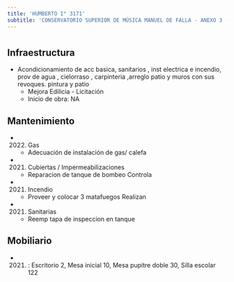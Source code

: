 ```yaml
---
title: 'HUMBERTO I° 3171'
subtitle: 'CONSERVATORIO SUPERIOR DE MÚSICA MANUEL DE FALLA - ANEXO 3 - JIN B (EPCJC 11/06°) MAESTRO F.REYES [S] - EPC N° 11 JOSE FEDERICO MORENO'
---
```


#
## Infraestructura

* Acondicionamiento  de acc basica, sanitarios , inst electrica e incendio, prov de agua , cielorraso   , carpinteria ,arreglo patio y  muros con sus revoques. pintura  y patio 
    + Mejora Edilicia - Licitación 
    + Inicio de obra: NA 






## Mantenimiento

*  (2022) Gas 
    + Adecuación de instalación de gas/ calefa

*  (2021) Cubiertas / Impermeabilizaciones 
    + Reparacion de tanque de bombeo  Controla

*  (2021) Incendio 
    + Proveer y colocar 3 matafuegos  Realizan

*  (2021) Sanitarias 
    + Reemp tapa de inspeccion en tanque





## Mobiliario

*  (2021) : Escritorio 2, Mesa inicial 10, Mesa pupitre doble 30, Silla escolar 122 



